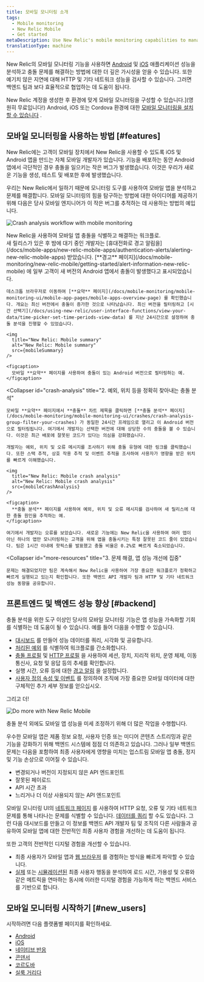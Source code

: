 ```yaml
---
title: 모바일 모니터링 소개
tags:
  - Mobile monitoring
  - New Relic Mobile
  - Get started
metaDescription: Use New Relic's mobile monitoring capabilities to manage the performance of your iOS and Android apps and your customers' overall digital experience.
translationType: machine
---
```






New Relic의 모바일 모니터링 기능을 사용하면 [Android](/docs/mobile-monitoring/new-relic-mobile-android/get-started/introduction-new-relic-mobile-android) 및 [iOS](/docs/mobile-monitoring/new-relic-mobile-ios/get-started/introduction-new-relic-mobile-ios) 애플리케이션 성능을 분석하고 충돌 문제를 해결하는 방법에 대한 더 깊은 가시성을 얻을 수 있습니다. 또한 예기치 않은 지연에 대해 HTTP 및 기타 네트워크 성능을 검사할 수 있습니다. 그러면 백엔드 팀과 보다 효율적으로 협업하는 데 도움이 됩니다.

New Relic 계정을 생성한 후 환경에 맞게 모바일 모니터링을 구성할 수 있습니다.](영원히 무료입니다!) Android, iOS 또는 Cordova 환경에 대한 [모바일 모니터링을 설치할 수 있습니다](#new_users) .

<InlineSignup/>

## 모바일 모니터링을 사용하는 방법 [#features]

New Relic에는 고객이 모바일 장치에서 New Relic을 사용할 수 있도록 iOS 및 Android 앱을 만드는 자체 모바일 개발자가 있습니다. 기능을 배포하는 동안 Android 앱에서 극단적인 경우 충돌을 일으키는 작은 버그가 발생했습니다. 이것은 우리가 새로운 기능을 생성, 테스트 및 배포한 후에 발생했습니다.

우리는 New Relic에서 일하기 때문에 모니터링 도구를 사용하여 모바일 앱을 분석하고 문제를 해결합니다. 모바일 모니터링의 힘을 탐구하는 방법에 대한 아이디어를 제공하기 위해 다음은 당사 모바일 엔지니어가 이 작은 버그를 추적하는 데 사용하는 방법의 예입니다.

<img
  title="Crash analysis workflow with mobile monitoring"
  alt="Crash analysis workflow with mobile monitoring"
  src={mobileCrashAnalysisWorkflow}
/>

<figcaption>
  New Relic을 사용하여 모바일 앱 충돌을 식별하고 해결하는 워크플로.
</figcaption>

<CollapserGroup>
  <Collapser
    id="alert"
    title="1. 경고 알림은 새 버전 충돌을 보여줍니다."
  >
    새 릴리스가 있은 후 밤에 대기 중인 개발자는 [휴대전화로 경고 알림을](/docs/mobile-apps/new-relic-mobile-apps/authentication-alerts/alerting-new-relic-mobile-apps) 받았습니다. [**경고** 페이지](/docs/mobile-monitoring/new-relic-mobile/getting-started/alert-information-new-relic-mobile) 에 일부 고객이 새 버전의 Android 앱에서 충돌이 발생했다고 표시되었습니다.

    데스크톱 브라우저로 이동하여 [**요약** 페이지](/docs/mobile-monitoring/mobile-monitoring-ui/mobile-app-pages/mobile-apps-overview-page) 를 확인했습니다. 개요는 최신 버전에서 충돌이 증가한 것으로 나타났습니다. 최신 버전을 필터링하고 [시간 선택기](/docs/using-new-relic/user-interface-functions/view-your-data/time-picker-set-time-periods-view-data) 를 지난 24시간으로 설정하여 충돌 분석을 진행할 수 있었습니다.

    <img
      title="New Relic: Mobile summary"
      alt="New Relic: Mobile summary"
      src={mobileSummary}
    />

    <figcaption>
      모바일 **요약** 페이지를 사용하여 충돌이 있는 Android 버전으로 필터링하는 예.
    </figcaption>
  </Collapser>

  <Collapser
    id="crash-analysis"
    title="2. 예외, 위치 등을 정확히 찾아내는 충돌 분석"
  >
    모바일 **요약** 페이지에서 **충돌** 차트 제목을 클릭하면 [**충돌 분석** 페이지](/docs/mobile-monitoring/mobile-monitoring-ui/crashes/crash-analysis-group-filter-your-crashes) 가 동일한 24시간 프레임으로 열리고 이 Android 버전으로 필터링됩니다. 여기에서 개발자는 선택한 버전에 대해 상당한 수의 충돌을 볼 수 있습니다. 이것은 최근 배포에 잘못된 코드가 있다는 의심을 강화했습니다.

    개발자는 예외, 위치 및 오류 메시지를 조사하기 위해 충돌 유형에 대한 링크를 클릭했습니다. 또한 스택 추적, 상호 작용 추적 및 이벤트 추적을 조사하여 사용자가 영향을 받은 위치를 빠르게 이해했습니다.

    <img
      title="New Relic: Mobile crash analysis"
      alt="New Relic: Mobile crash analysis"
      src={mobileCrashAnalysis}
    />

    <figcaption>
      **충돌 분석** 페이지를 사용하여 예외, 위치 및 오류 메시지를 검사하여 새 릴리스에 대한 충돌 원인을 추적하는 예.
    </figcaption>

    여기에서 개발자는 오류를 보았습니다. 새로운 기능에는 New Relic을 사용하여 여러 앱이 아닌 하나의 앱만 모니터링하는 고객을 위해 앱을 충돌시키는 특정 잘못된 코드 줄이 있었습니다. 팀은 1시간 이내에 핫픽스를 발표했고 충돌 비율은 0.2%로 빠르게 축소되었습니다.
  </Collapser>

  <Collapser
    id="more-resources"
    title="3. 문제 해결, 앱 성능 개선에 집중"
  >
    문제는 해결되었지만 팀은 계속해서 New Relic을 사용하여 가장 중요한 워크플로가 정확하고 빠르게 실행되고 있는지 확인합니다. 또한 백엔드 API 개발자 팀과 HTTP 및 기타 네트워크 성능 동향을 공유합니다.
  </Collapser>
</CollapserGroup>

## 프론트엔드 및 백엔드 성능 향상 [#backend]

충돌 분석을 위한 도구 이상인 당사의 모바일 모니터링 기능은 앱 성능을 가속화할 기회를 식별하는 데 도움이 될 수 있습니다. 예를 들어 다음을 수행할 수 있습니다.

* [대시보드](/docs/dashboards/new-relic-one-dashboards/get-started/introduction-new-relic-one-dashboards) 를 만들어 성능 데이터를 쿼리, 시각화 및 공유합니다.
* [처리된 예외](/docs/mobile-monitoring/mobile-monitoring-ui/crashes/introduction-mobile-handled-exceptions) 를 식별하여 워크플로를 간소화합니다.
* [충돌 프로필](/docs/mobile-monitoring/mobile-monitoring-ui/crashes/crash-analysis-group-filter-your-crashes) 및 [HTTP 프로필](/docs/mobile-monitoring/mobile-monitoring-ui/network-pages/mobile-http-error-profiles-find-error-causes) 을 사용하여 세션, 장치, 지리적 위치, 운영 체제, 이동통신사, 요청 및 응답 등의 추세를 확인합니다.
* 실행 시간, 오류 등에 대한 [경고 알림](/docs/mobile-monitoring/new-relic-mobile/getting-started/alert-information-new-relic-mobile) 을 설정합니다.
* [사용자 정의 속성 및 이벤트](/docs/insights/insights-data-sources/custom-events/insert-custom-events-attributes-mobile-data) 를 정의하여 조직에 가장 중요한 모바일 데이터에 대한 구체적인 추가 세부 정보를 얻으십시오.

그리고 더!

<img
  title="Do more with New Relic Mobile"
  alt="Do more with New Relic Mobile"
  src={mobileNextSteps}
/>

<figcaption>
  충돌 분석 외에도 모바일 앱 성능을 미세 조정하기 위해 더 많은 작업을 수행합니다.
</figcaption>

우수한 모바일 앱은 제품 정보 요청, 사용자 인증 또는 미디어 콘텐츠 스트리밍과 같은 기능을 강화하기 위해 백엔드 시스템에 점점 더 의존하고 있습니다. 그러나 일부 백엔드 문제는 다음을 포함하여 최종 사용자에게 영향을 미치는 업스트림 모바일 앱 충돌, 정지 및 기능 손상으로 이어질 수 있습니다.

* 변경되거나 버전이 지정되지 않은 API 엔드포인트
* 잘못된 페이로드
* API 시간 초과
* 느리거나 더 이상 사용되지 않는 API 엔드포인트

모바일 모니터링 UI의 [네트워크 페이지](/docs/mobile-monitoring/mobile-monitoring-ui/network-pages) 를 사용하여 HTTP 요청, 오류 및 기타 네트워크 문제를 통해 나타나는 문제를 식별할 수 있습니다. [데이터를 쿼리](/docs/using-new-relic/data/understand-data/query-new-relic-data) 할 수도 있습니다. 그런 다음 대시보드를 만들고 이 정보를 백엔드 API 개발자 팀 및 조직의 다른 사람들과 공유하여 모바일 앱에 대한 전반적인 최종 사용자 경험을 개선하는 데 도움이 됩니다.

또한 고객의 전반적인 디지털 경험을 개선할 수 있습니다.

* 최종 사용자가 모바일 앱과 [웹 브라우저](/docs/browser/new-relic-browser/getting-started/introduction-new-relic-browser) 를 경험하는 방식을 빠르게 파악할 수 있습니다.
* [실제](/docs/browser/new-relic-browser/getting-started/introduction-new-relic-browser) 또는 [시뮬레이션된](/docs/synthetics/new-relic-synthetics/getting-started/introduction-new-relic-synthetics) 최종 사용자 행동을 분석하여 로드 시간, 가용성 및 오류와 같은 메트릭을 연마하는 동시에 이러한 디지털 경험을 가능하게 하는 백엔드 서비스를 기반으로 합니다.

## 모바일 모니터링 시작하기 [#new_users]

시작하려면 다음 플랫폼별 페이지를 확인하세요.

* [Android](/docs/mobile-monitoring/new-relic-mobile-android/get-started/introduction-new-relic-mobile-android)
* [iOS](/docs/mobile-monitoring/new-relic-mobile-ios/get-started/introduction-new-relic-mobile-ios)
* [네이티브 반응](/docs/mobile-monitoring/new-relic-monitoring-react-native/monitor-your-react-native-application)
* [콘덴서](/docs/mobile-monitoring/new-relic-mobile-ionic-capacitor/get-started/introduction-new-relic-ionic-capacitor/)
* [코르도바](/docs/mobile-monitoring/new-relic-mobile-cordova-phonegap/get-started-with-cordova-monitoring/)
* [실룩 거리다](/docs/mobile-monitoring/new-relic-monitoring-flutter/monitor-your-flutter-application)